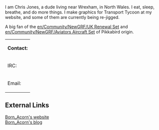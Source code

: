 I am Chris Jones, a dude living near Wrexham, in North Wales. I eat, sleep, breathe, and do more things. I make graphics for Transport Tycoon at my website, and some of them are currently being re-jigged.

A big fan of the [[en/Community/NewGRF/UK Renewal Set]] and [[en/Community/NewGRF/Aviators Aircraft Set]] of Pikkabird origin.


{|
|'''Contact:'''
|-
|IRC:
|[irc://irc.quakenet.org/tycoon #tycoon] as Born_Acorn <br> [irc://irc.freenode.org/OpenTTD #OpenTTD] as Born_Acorn
|-
|Email:
|[mailto:bornacorn@bornacorn.com bornacorn]
|}


==External Links==
[http://www.tt-terminal.co.uk Born_Acorn's website]<br>
[http://blog.bornacorn.com Born_Acorn's blog]